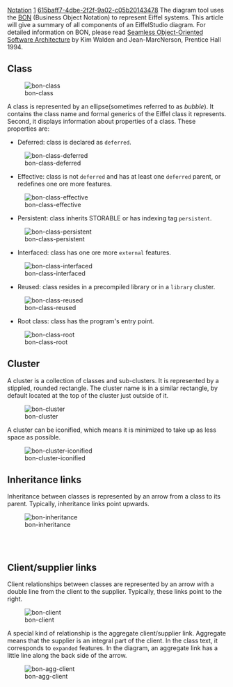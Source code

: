 [[Property:title|Notation]]
[[Property:weight|1]]
[[Property:uuid|615baff7-4dbe-2f2f-9a02-c05b20143478]]
The diagram tool uses the [http://bon-method.com BON]  (Business Object Notation) to represent Eiffel systems. This article will give a summary of all components of an EiffelStudio diagram. For detailed information on BON, please read [http://bon-method.com/book.htm Seamless Object-Oriented Software Architecture]  by Kim Walden and Jean-MarcNerson, Prentice Hall 1994. 

==Class==

[[Image:bon-class]]  

A class is represented by an ellipse(sometimes referred to as ''bubble''). It contains the class name and formal generics of the Eiffel class it represents. Second, it displays information about properties of a class. These properties are: 
* Deferred: class is declared as <code>deferred</code>.

 
[[Image:bon-class-deferred]]  


* Effective: class is not <code>deferred</code> and has at least one <code>deferred</code> parent, or redefines one ore more features. 


[[Image:bon-class-effective]]  


* Persistent: class inherits <eiffel>STORABLE</eiffel> or has indexing tag <code>persistent</code>. 


[[Image:bon-class-persistent]]  


* Interfaced: class has one ore more <code>external</code> features. 


[[Image:bon-class-interfaced]]  


* Reused: class resides in a precompiled library or in a <code>library</code> cluster. 


[[Image:bon-class-reused]]  


* Root class: class has the program's entry point. 


[[Image:bon-class-root]]  


{{seealso|<br/>
[[Rename Class|Changing class names]]  }}


==Cluster==

A cluster is a collection of classes and sub-clusters. It is represented by a stippled, rounded rectangle. The cluster name is in a similar rectangle, by default located at the top of the cluster just outside of it.


[[Image:bon-cluster]]    


A cluster can be iconified, which means it is minimized to take up as less space as possible.


[[Image:bon-cluster-iconified]]



{{seealso|<br/>
[[Iconifying and restoring a cluster|Iconifying a cluster]]  }}


==Inheritance links==

Inheritance between classes is represented by an arrow from a class to its parent. Typically, inheritance links point upwards.
<div>  [[Image:bon-inheritance]]  </div><br/>
<br/>

{{seealso|<br/>
[[Creating inheritance links|Creating inheritance links]]  }}


==Client/supplier links==

Client relationships between classes are represented by an arrow with a double line from the client to the supplier. Typically, these links point to the right. 


[[Image:bon-client]]


A special kind of relationship is the aggregate client/supplier link. Aggregate means that the supplier is an integral part of the client. In the class text, it corresponds to <code>expanded</code> features. In the diagram, an aggregate link has a little line along the back side of the arrow. 


[[Image:bon-agg-client]]


{{seealso|<br/>
[[Creating client/supplier links|Creating client/supplier links]]  }}




